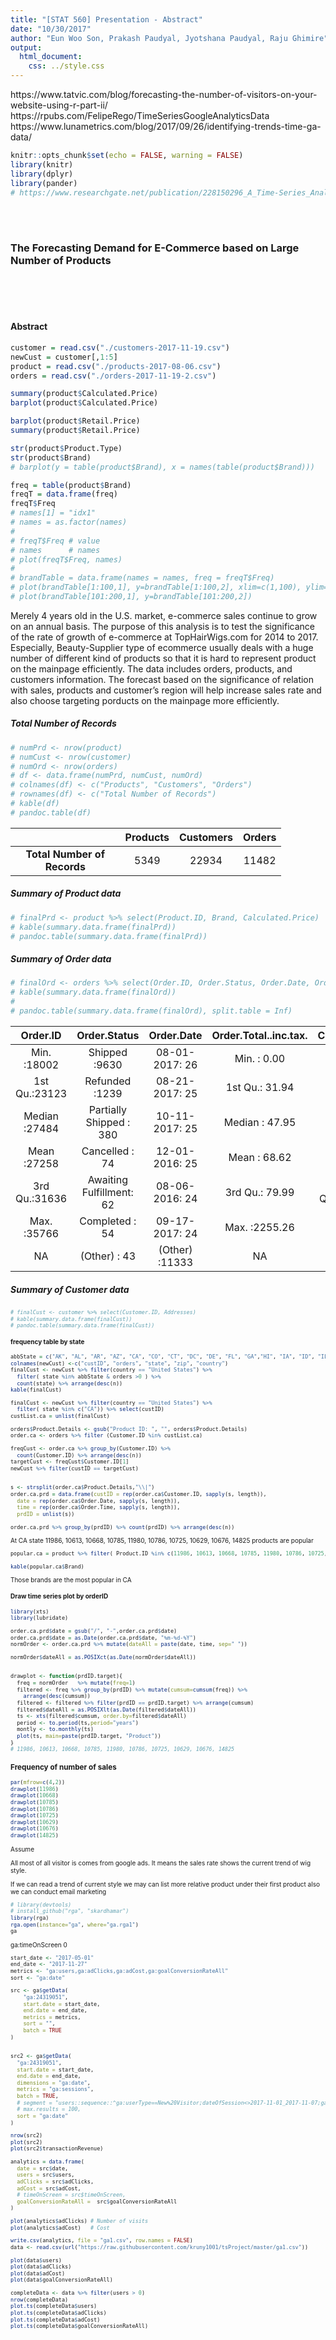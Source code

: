 ```yaml
---
title: "[STAT 560] Presentation - Abstract"
date: "10/30/2017"
author: "Eun Woo Son, Prakash Paudyal, Jyotshana Paudyal, Raju Ghimire"
output: 
  html_document:
    css: ../style.css
---
```


https://www.tatvic.com/blog/forecasting-the-number-of-visitors-on-your-website-using-r-part-ii/
https://rpubs.com/FelipeRego/TimeSeriesGoogleAnalyticsData
https://www.lunametrics.com/blog/2017/09/26/identifying-trends-time-ga-data/

```r
knitr::opts_chunk$set(echo = FALSE, warning = FALSE)
library(knitr)
library(dplyr)
library(pander)
# https://www.researchgate.net/publication/228150296_A_Time-Series_Analysis_of_US_E-Commerce_Sales
```

<br/>
<br/>

### The Forecasting Demand for E-Commerce based on Large Number of Products

<br/>
<br/>
<br/>

#### Abstract 

```r
customer = read.csv("./customers-2017-11-19.csv")
newCust = customer[,1:5]
product = read.csv("./products-2017-08-06.csv")
orders = read.csv("./orders-2017-11-19-2.csv")

summary(product$Calculated.Price)
barplot(product$Calculated.Price)

barplot(product$Retail.Price)
summary(product$Retail.Price)

str(product$Product.Type)
str(product$Brand)
# barplot(y = table(product$Brand), x = names(table(product$Brand)))

freq = table(product$Brand)
freqT = data.frame(freq)
freqT$Freq
# names[1] = "idx1"
# names = as.factor(names)
# 
# freqT$Freq # value
# names      # names
# plot(freqT$Freq, names)
# 
# brandTable = data.frame(names = names, freq = freqT$Freq)
# plot(brandTable[1:100,1], y=brandTable[1:100,2], xlim=c(1,100), ylim=c(1, 300))
# plot(brandTable[101:200,1], y=brandTable[101:200,2])

```

Merely 4 years old in the U.S. market, e-commerce sales continue to grow on an annual basis. The purpose of this analysis is to test the significance of the rate of growth of e-commerce at TopHairWigs.com for 2014 to 2017. Especially, Beauty-Supplier type of ecommerce usually deals with a huge number of different kind of products so that it is hard to represent product on the mainpage efficiently. The data includes orders, products, and customers information. The forecast based on the significance of relation with sales, products and customer's region will help increase sales rate and also choose targeting porducts on the mainpage more efficiently.

##### Total Number of Records

```r
# numPrd <- nrow(product)
# numCust <- nrow(customer)
# numOrd <- nrow(orders)
# df <- data.frame(numPrd, numCust, numOrd)
# colnames(df) <- c("Products", "Customers", "Orders")
# rownames(df) <- c("Total Number of Records")
# kable(df)
# pandoc.table(df)
```

<section style="font-size: 10px">

-------------------------------------------------------------
           &nbsp;              Products   Customers   Orders 
----------------------------- ---------- ----------- --------
 **Total Number of Records**     5349       22934     11482  
-------------------------------------------------------------

</section>

##### Summary of Product data
```r

# finalPrd <- product %>% select(Product.ID, Brand, Calculated.Price)
# kable(summary.data.frame(finalPrd))
# pandoc.table(summary.data.frame(finalPrd))
```


##### Summary of Order data
```r
# finalOrd <- orders %>% select(Order.ID, Order.Status, Order.Date, Order.Total..inc.tax., Customer.ID)
# kable(summary.data.frame(finalOrd))
# 
# pandoc.table(summary.data.frame(finalOrd), split.table = Inf)
```

----------------------------------------------------------------------------------------------------
   Order.ID            Order.Status           Order.Date     Order.Total..inc.tax.    Customer.ID   
--------------- -------------------------- ---------------- ----------------------- ----------------
 Min.  :18002         Shipped :9630         08-01-2017: 26       Min.  : 0.00          Min.  : 0    

 1st Qu.:23123        Refunded :1239        08-21-2017: 25      1st Qu.: 31.94       1st Qu.: 96796 

 Median :27484   Partially Shipped : 380    10-11-2017: 25      Median : 47.95       Median : 99362 

  Mean :27258         Cancelled : 74        12-01-2016: 25       Mean : 68.62         Mean : 98868  

 3rd Qu.:31636   Awaiting Fulfillment: 62   08-06-2016: 24      3rd Qu.: 79.99       3rd Qu.:102337 

 Max.  :35766         Completed : 54        09-17-2017: 24      Max.  :2255.26       Max.  :105288  

      NA               (Other) : 43         (Other) :11333            NA                   NA       
----------------------------------------------------------------------------------------------------


</section>

##### Summary of Customer data

<section style="font-size: 10px">

```r
# finalCust <- customer %>% select(Customer.ID, Addresses)
# kable(summary.data.frame(finalCust))
# pandoc.table(summary.data.frame(finalCust))
```


#### frequency table by state
```r
abbState = c("AK", "AL", "AR", "AZ", "CA", "CO", "CT", "DC", "DE", "FL", "GA","HI", "IA", "ID", "IL", "IN", "KS", "KY", "LA","MA","MD", "ME","MI", "MN", "MO", "MS",  "MT", "NC", "ND", "NE", "NH", "NJ", "NM","NV", "NY", "OH", "OK", "OR", "PA", "PR", "RI", "SC", "SD", "TN","TX", "UT", "VA", "VT", "WA", "WI", "WV", "WY")
colnames(newCust) <-c("custID", "orders", "state", "zip", "country")
finalCust <- newCust %>% filter(country == "United States") %>% 
  filter( state %in% abbState & orders >0 ) %>%
  count(state) %>% arrange(desc(n))
kable(finalCust)
```

```r
finalCust <- newCust %>% filter(country == "United States") %>% 
  filter( state %in% c("CA")) %>% select(custID)
custList.ca = unlist(finalCust)
```


```r
orders$Product.Details <- gsub("Product ID: ", "", orders$Product.Details)
order.ca <- orders %>% filter (Customer.ID %in% custList.ca)

freqCust <- order.ca %>% group_by(Customer.ID) %>% 
  count(Customer.ID) %>% arrange(desc(n))
targetCust <- freqCust$Customer.ID[1]
newCust %>% filter(custID == targetCust)


s <- strsplit(order.ca$Product.Details,"\\|")
order.ca.prd = data.frame(custID = rep(order.ca$Customer.ID, sapply(s, length)), 
  date = rep(order.ca$Order.Date, sapply(s, length)), 
  time = rep(order.ca$Order.Time, sapply(s, length)), 
  prdID = unlist(s))

order.ca.prd %>% group_by(prdID) %>% count(prdID) %>% arrange(desc(n))
```

At CA state 11986, 10613, 10668, 10785, 11980, 10786, 10725, 10629, 10676, 14825 products are popular 

```r

popular.ca = product %>% filter( Product.ID %in% c(11986, 10613, 10668, 10785, 11980, 10786, 10725, 10629, 10676, 14825))

kable(popular.ca$Brand)
```

Those brands are the most popular in CA

#### Draw time series plot by orderID


```r
library(xts)
library(lubridate)

order.ca.prd$date = gsub("/", "-",order.ca.prd$date)
order.ca.prd$date = as.Date(order.ca.prd$date, "%m-%d-%Y")
normOrder <- order.ca.prd %>% mutate(dateAll = paste(date, time, sep=" "))

normOrder$dateAll = as.POSIXct(as.Date(normOrder$dateAll))


drawplot <- function(prdID.target){
  freq = normOrder   %>% mutate(freq=1)
  filtered <- freq %>% group_by(prdID) %>% mutate(cumsum=cumsum(freq)) %>%  
    arrange(desc(cumsum))
  filtered <- filtered %>% filter(prdID == prdID.target) %>% arrange(cumsum)
  filtered$dateAll = as.POSIXlt(as.Date(filtered$dateAll))
  ts <- xts(filtered$cumsum, order.by=filtered$dateAll)
  period <- to.period(ts,period="years")
  montly <- to.monthly(ts)
  plot(ts, main=paste(prdID.target, "Product"))
}
# 11986, 10613, 10668, 10785, 11980, 10786, 10725, 10629, 10676, 14825
```

### Frequency of number of sales

```r
par(mfrow=c(4,2))
drawplot(11986)
drawplot(10668)
drawplot(10785)
drawplot(10786) 
drawplot(10725) 
drawplot(10629)
drawplot(10676)
drawplot(14825)
```

Assume 

All most of all visitor is comes from google ads. It means the sales rate shows the current trend of wig style. 

If we can read a trend of current style we may can list more relative product under their first product also we can conduct email marketing 




```r
# library(devtools)
# install_github("rga", "skardhamar")
library(rga)
rga.open(instance="ga", where="ga.rga1")
ga
```

ga:timeOnScreen 0 

```r
start_date <- "2017-05-01"
end_date <- "2017-11-27"
metrics <- "ga:users,ga:adClicks,ga:adCost,ga:goalConversionRateAll"
sort <- "ga:date"
```


```r
src <- ga$getData(
    "ga:24319051",
    start.date = start_date,
    end.date = end_date,
    metrics = metrics,
    sort = "",
    batch = TRUE
)


src2 <- ga$getData(
  "ga:24319051",
  start.date = start_date,
  end.date = end_date,
  dimensions = "ga:date",
  metrics = "ga:sessions",
  batch = TRUE,
  # segment = "users::sequence::^ga:userType==New%20Visitor;dateOfSession<>2017-11-01_2017-11-07;ga:campaign==Campaign%20A;->>perSession::ga:transactions>0",
  # max.results = 100,
  sort = "ga:date"
)

nrow(src2)
plot(src2)
plot(src2$transactionRevenue)

analytics = data.frame(
  date = src$date,
  users = src$users,
  adClicks = src$adClicks,
  adCost = src$adCost,
  # timeOnScreen = src$timeOnScreen,
  goalConversionRateAll =  src$goalConversionRateAll
)

plot(analytics$adClicks) # Number of visits
plot(analytics$adCost)   # Cost 

write.csv(analytics, file = "ga1.csv", row.names = FALSE)
data <- read.csv(url("https://raw.githubusercontent.com/kruny1001/tsProject/master/ga1.csv"))

plot(data$users)
plot(data$adClicks)
plot(data$adCost)
plot(data$goalConversionRateAll)

completeData <- data %>% filter(users > 0)
nrow(completeData)
plot.ts(completeData$users)
plot.ts(completeData$adClicks)
plot.ts(completeData$adCost)
plot.ts(completeData$goalConversionRateAll)
```



